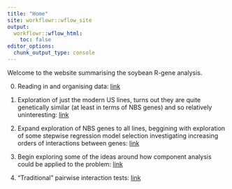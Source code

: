 ```yaml
---
title: "Home"
site: workflowr::wflow_site
output:
  workflowr::wflow_html:
    toc: false
editor_options:
  chunk_output_type: console
---
```


Welcome to the website summarising the soybean R-gene analysis.

0. Reading in and organising data: [link](initial_data_organisation.html)

1. Exploration of just the modern US lines, turns out they are quite genetically 
similar (at least in terms of NBS genes) and so relatively uninteresting: 
[link](Modern_USA_initial_exploration.html)

2. Expand exploration of NBS genes to all lines, beggining with exploration of 
some stepwise regression model selection investigating increasing orders of 
interactions between genes: 
[link](NBS_initial_exploration.html)

3. Begin exploring some of the ideas around how component analysis could be applied to the problem: 
[link](NBS_component_analysis.html)

4. "Traditional" pairwise interaction tests: [link](NBS_pairwise_tests.html)

